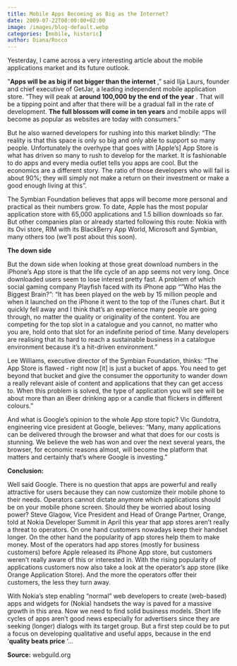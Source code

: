 ```yaml
---
title: Mobile Apps Becoming as Big as the Internet?
date: 2009-07-22T00:00:00+02:00
image: /images/blog-default.webp
categories: [mobile, historic]
author: Diana/Rocco
---
```


<div class="entry-content">
Yesterday, I came across a very interesting article about the mobile applications market and its future outlook.



”**Apps will be as big if not bigger than the internet** ,” said Ilja Laurs, founder and chief executive of GetJar, a leading independent mobile application store. “They will peak at **around 100,000 by the end of the year** . That will be a tipping point and after that there will be a gradual fall in the rate of development. **The full blossom will come in ten years**  and mobile apps will become as popular as websites are today with consumers.”



But he also warned developers for rushing into this market blindly: “The reality is that this space is only so big and only able to support so many people. Unfortunately the overhype that goes with [Apple’s] App Store is what has driven so many to rush to develop for the market. It is fashionable to do apps and every media outlet tells you apps are cool. But the economics are a different story. The ratio of those developers who will fail is about 90%; they will simply not make a return on their investment or make a good enough living at this”.



The Symbian Foundation believes that apps will become more personal and practical as their numbers grow. To date, Apple has the most popular application store with 65,000 applications and 1.5 billion downloads so far. But other companies plan or already started following this route: Nokia with its Ovi store, RIM with its BlackBerry App World, Microsoft and Symbian, many others too (we’ll post about this soon).

**The down side** 



But the down side when looking at those great download numbers in the iPhone’s App store is that the life cycle of an app seems not very long. Once downloaded users seem to lose interest pretty fast. A problem of which social gaming company Playfish faced with its iPhone app “”Who Has the Biggest Brain?”: “It has been played on the web by 15 million people and when it launched on the iPhone it went to the top of the iTunes chart. But it quickly fell away and I think that’s an experience many people are going through, no matter the quality or originality of the content. You are competing for the top slot in a catalogue and you cannot, no matter who you are, hold onto that slot for an indefinite period of time. Many developers are realising that its hard to reach a sustainable business in a catalogue environment because it’s a hit-driven environment.”



Lee Williams, executive director of the Symbian Foundation, thinks: “The App Store is flawed - right now [it] is just a bucket of apps. You need to get beyond that bucket and give the consumer the opportunity to wander down a really relevant aisle of content and applications that they can get access to. When this problem is solved, the type of application you will see will be about more than an iBeer drinking app or a candle that flickers in different colours.”



And what is Google’s opinion to the whole App store topic? Vic Gundotra, engineering vice president at Google,  believes: “Many, many applications can be delivered through the browser and what that does for our costs is stunning. We believe the web has won and over the next several years, the browser, for economic reasons almost, will become the platform that matters and certainly that’s where Google is investing.”

**Conclusion:** 



Well said Google. There is no question that apps are powerful and really attractive for users because they can now customize their mobile phone to their needs. Operators cannot dictate anymore which applications should be on your mobile phone screen. Should they be worried about losing power? Steve Glagow, Vice President and Head of Orange Partner, Orange, told at Nokia Developer Summit in April this year that app stores aren’t really a threat to operators. On one hand customers nowadays keep their handset longer. On the other hand the popularity of app stores help them to make money. Most of the operators had app stores (mostly for business customers) before Apple released its iPhone App store, but customers weren’t really aware of this or interested in. With the rising popularity of applications customers now also take a look at the operator’s app store (like Orange Application Store). And the more the operators offer their customers, the less they turn away.



With Nokia’s step enabling “normal” web developers to create (web-based) apps and widgets for (Nokia) handsets the way is paved for a massive growth in this area. Now we need to find solid business models. Short life cycles of apps aren’t good news especially for advertisers since they are seeking (longer) dialogs with its target group. But a first step could be to put a focus on developing qualitative and useful apps, because in the end ’**quality beats price** ‘...

**Source:** webguild.org
</div>

